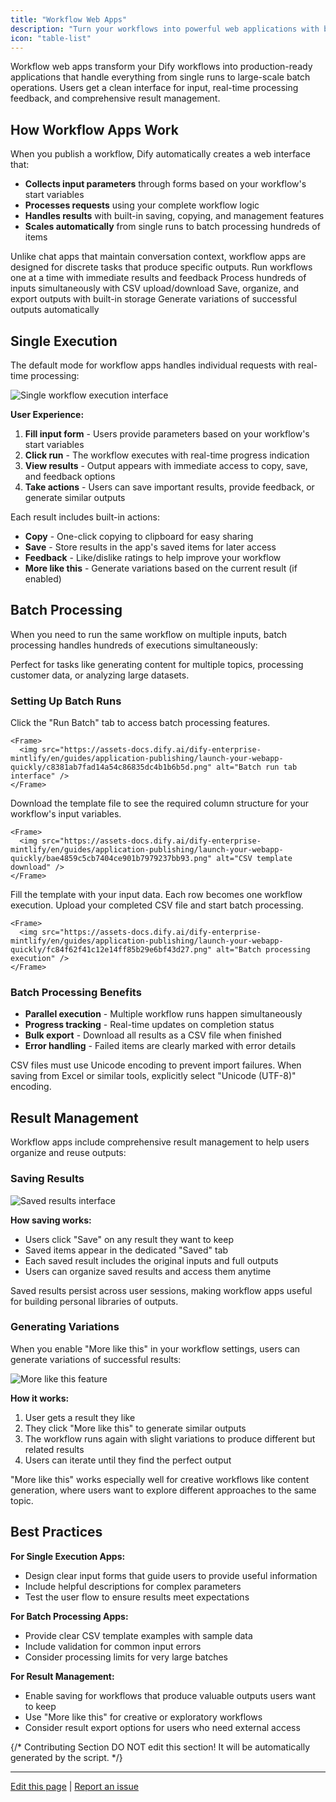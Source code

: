 ```yaml
---
title: "Workflow Web Apps"
description: "Turn your workflows into powerful web applications with batch processing, result management, and streamlined user experiences"
icon: "table-list"
---
```


Workflow web apps transform your Dify workflows into production-ready applications that handle everything from single runs to large-scale batch operations. Users get a clean interface for input, real-time processing feedback, and comprehensive result management.

## How Workflow Apps Work

When you publish a workflow, Dify automatically creates a web interface that:

- **Collects input parameters** through forms based on your workflow's start variables
- **Processes requests** using your complete workflow logic  
- **Handles results** with built-in saving, copying, and management features
- **Scales automatically** from single runs to batch processing hundreds of items

<Info>
Unlike chat apps that maintain conversation context, workflow apps are designed for discrete tasks that produce specific outputs.
</Info>

<CardGroup cols={2}>
  <Card title="Single Execution" icon="play">
    Run workflows one at a time with immediate results and feedback
  </Card>
  <Card title="Batch Processing" icon="layer-group">
    Process hundreds of inputs simultaneously with CSV upload/download
  </Card>
  <Card title="Result Management" icon="bookmark">
    Save, organize, and export outputs with built-in storage
  </Card>
  <Card title="More Like This" icon="copy">
    Generate variations of successful outputs automatically
  </Card>
</CardGroup>

## Single Execution

The default mode for workflow apps handles individual requests with real-time processing:

<Frame>
  <img src="https://assets-docs.dify.ai/dify-enterprise-mintlify/en/guides/application-publishing/launch-your-webapp-quickly/4c5380cf71066d933082f7c30deacb01.png" alt="Single workflow execution interface" />
</Frame>

**User Experience:**
1. **Fill input form** - Users provide parameters based on your workflow's start variables
2. **Click run** - The workflow executes with real-time progress indication  
3. **View results** - Output appears with immediate access to copy, save, and feedback options
4. **Take actions** - Users can save important results, provide feedback, or generate similar outputs

Each result includes built-in actions:
- **Copy** - One-click copying to clipboard for easy sharing
- **Save** - Store results in the app's saved items for later access
- **Feedback** - Like/dislike ratings to help improve your workflow
- **More like this** - Generate variations based on the current result (if enabled)

## Batch Processing

When you need to run the same workflow on multiple inputs, batch processing handles hundreds of executions simultaneously:

<Tip>
Perfect for tasks like generating content for multiple topics, processing customer data, or analyzing large datasets.
</Tip>

### Setting Up Batch Runs

<Steps>
  <Step title="Switch to batch mode">
    Click the "Run Batch" tab to access batch processing features.
    
    <Frame>
      <img src="https://assets-docs.dify.ai/dify-enterprise-mintlify/en/guides/application-publishing/launch-your-webapp-quickly/c8381ab7fad14a54c86835dc4b1b6b5d.png" alt="Batch run tab interface" />
    </Frame>
  </Step>
  
  <Step title="Get the CSV template">
    Download the template file to see the required column structure for your workflow's input variables.
    
    <Frame>
      <img src="https://assets-docs.dify.ai/dify-enterprise-mintlify/en/guides/application-publishing/launch-your-webapp-quickly/bae4859c5cb7404ce901b7979237bb93.png" alt="CSV template download" />
    </Frame>
  </Step>
  
  <Step title="Prepare your data">
    Fill the template with your input data. Each row becomes one workflow execution.
  </Step>
  
  <Step title="Upload and run">
    Upload your completed CSV file and start batch processing.
    
    <Frame>
      <img src="https://assets-docs.dify.ai/dify-enterprise-mintlify/en/guides/application-publishing/launch-your-webapp-quickly/fc84f62f41c12e14ff85b29e6bf43d27.png" alt="Batch processing execution" />
    </Frame>
  </Step>
</Steps>

### Batch Processing Benefits

- **Parallel execution** - Multiple workflow runs happen simultaneously
- **Progress tracking** - Real-time updates on completion status
- **Bulk export** - Download all results as a CSV file when finished
- **Error handling** - Failed items are clearly marked with error details

<Warning>
CSV files must use Unicode encoding to prevent import failures. When saving from Excel or similar tools, explicitly select "Unicode (UTF-8)" encoding.
</Warning>

## Result Management

Workflow apps include comprehensive result management to help users organize and reuse outputs:

### Saving Results

<Frame>
  <img src="https://assets-docs.dify.ai/dify-enterprise-mintlify/en/guides/application-publishing/launch-your-webapp-quickly/3cdd15e87aa1f1aae9f6abadb0f16d1f.png" alt="Saved results interface" />
</Frame>

**How saving works:**
- Users click "Save" on any result they want to keep
- Saved items appear in the dedicated "Saved" tab
- Each saved result includes the original inputs and full outputs
- Users can organize saved results and access them anytime

<Info>
Saved results persist across user sessions, making workflow apps useful for building personal libraries of outputs.
</Info>

### Generating Variations

When you enable "More like this" in your workflow settings, users can generate variations of successful results:

<Frame>
  <img src="https://assets-docs.dify.ai/dify-enterprise-mintlify/en/guides/application-publishing/launch-your-webapp-quickly/65fb111d8e89a8f7b761859265e42f0a.png" alt="More like this feature" />
</Frame>

**How it works:**
1. User gets a result they like
2. They click "More like this" to generate similar outputs
3. The workflow runs again with slight variations to produce different but related results
4. Users can iterate until they find the perfect output

<Tip>
"More like this" works especially well for creative workflows like content generation, where users want to explore different approaches to the same topic.
</Tip>

## Best Practices

**For Single Execution Apps:**
- Design clear input forms that guide users to provide useful information
- Include helpful descriptions for complex parameters
- Test the user flow to ensure results meet expectations

**For Batch Processing Apps:**
- Provide clear CSV template examples with sample data
- Include validation for common input errors
- Consider processing limits for very large batches

**For Result Management:**
- Enable saving for workflows that produce valuable outputs users want to keep
- Use "More like this" for creative or exploratory workflows
- Consider result export options for users who need external access

{/*
Contributing Section
DO NOT edit this section!
It will be automatically generated by the script.
*/}

---

[Edit this page](https://github.com/langgenius/dify-docs/edit/main/en/guides/application-publishing/launch-your-webapp-quickly/text-generator.mdx) | [Report an issue](https://github.com/langgenius/dify-docs/issues/new?template=docs.yml)

